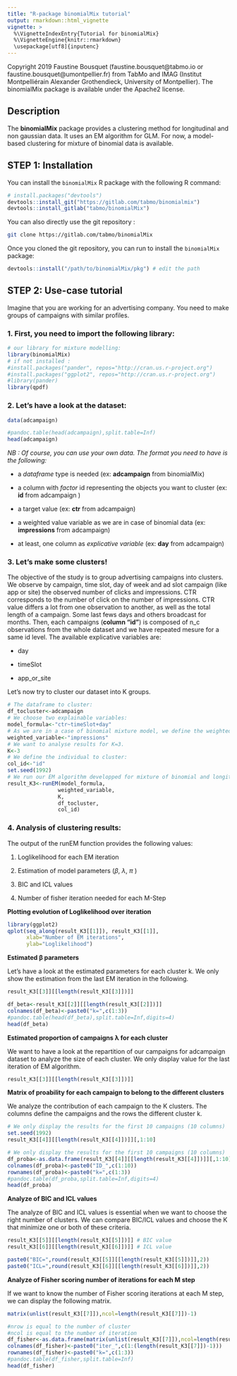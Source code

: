 ```yaml
---
title: "R-package binomialMix tutorial"
output: rmarkdown::html_vignette
vignette: >
  %\VignetteIndexEntry{Tutorial for binomialMix}
  %\VignetteEngine{knitr::rmarkdown}
  \usepackage[utf8]{inputenc}
---
```

Copyright 2019 Faustine Bousquet (faustine.bousquet@tabmo.io or faustine.bousquet@umontpellier.fr) from TabMo and IMAG (Institut Montpelliérain Alexander Grothendieck, University of Montpellier). The binomialMix package is available under the Apache2 license.

Description
-----------

The **binomialMix** package provides a clustering method for longitudinal and non gaussian data. It uses an EM algorithm for GLM. For now, a model-based clustering for mixture of binomial data is available. 

STEP 1: Installation
---------------------
You can install the `binomialMix` R package with the following R command:

``` r
# install.packages("devtools")
devtools::install_git("https://gitlab.com/tabmo/binomialmix")
devtools::install_gitlab("tabmo/binomialMix")
```

You can also directly use the git repository :

``` bash
git clone https://gitlab.com/tabmo/binomialMix
```

Once you cloned the git repository, you can run to install the `binomialMix` package:

``` r
devtools::install("/path/to/binomialMix/pkg") # edit the path
```

STEP 2: Use-case tutorial
---------------------
Imagine that you are working for an advertising company. You need to make groups of campaigns with similar profiles. 

### 1. First, you need to import the following library:

``` r
# our library for mixture modelling:
library(binomialMix)
# if not installed : 
#install.packages("pander", repos="http://cran.us.r-project.org")
#install.packages("ggplot2", repos="http://cran.us.r-project.org")
#library(pander)
library(qpdf)
```

### 2. Let's have a look at the dataset:

``` r
data(adcampaign)
```

```r
#pandoc.table(head(adcampaign),split.table=Inf)
head(adcampaign)
```

_NB : Of course, you can use your own data. The format you need to have is the following:_ 

* a _dataframe_ type is needed (ex: __adcampaign__ from binomialMix)

* a column with _factor_ id representing the objects you want to cluster (ex: __id__ from adcampaign )

* a target value (ex: __ctr__ from adcampaign)

* a weighted value variable as we are in case of binomial data (ex: __impressions__ from adcampaign)

* at least, one column as _explicative variable_ (ex: __day__ from adcampaign)

### 3. Let's make some clusters!

The objective of the study is to group advertising campaigns into clusters. We observe by campaign, time slot, day of week and ad slot campaign (like app or site) the observed number of clicks and impressions. CTR corresponds to the number of click on the number of impressions. CTR value differs a lot from one observation to another, as well as the total length of a campaign. Some last fews days and others broadcast for months. Then, each campaigns (__column "id"__) is composed of n\_c observations from the whole dataset and we have repeated mesure for a same id level. The available explicative variables are: 

* day

* timeSlot

* app\_or\_site

Let's now try to cluster our dataset into K groups. 
``` r
# The dataframe to cluster: 
df_tocluster<-adcampaign
# We choose two explainable variables:
model_formula<-"ctr~timeSlot+day"
# As we are in a case of binomial mixture model, we define the weighted variable
weighted_variable<-"impressions"
# We want to analyse results for K=3.
K<-3
# We define the individual to cluster:
col_id<-"id"
set.seed(1992)
# We run our EM algorithm developped for mixture of binomial and longitudinal dataset:
result_K3<-runEM(model_formula,
                weighted_variable,
                K,
                df_tocluster,
                col_id)
```

### 4. Analysis of clustering results:

The output of the runEM function provides the following values:

1. Loglikelihood for each EM iteration

1. Estimation of model parameters (*β*, *λ*, *π* )

1. BIC and ICL values 

1. Number of fisher iteration needed for each M-Step

**Plotting evolution of Loglikelihood over iteration**

``` r
library(ggplot2)
qplot(seq_along(result_K3[[1]]), result_K3[[1]],
      xlab="Number of EM iterations",
      ylab="Loglikelihood")
```

**Estimated β parameters**

Let's have a look at the estimated parameters for each cluster k. We only show the estimation from the last EM iteration in the following.
```r
result_K3[[3]][[length(result_K3[[3]])]]
```

``` r
df_beta<-result_K3[[2]][[length(result_K3[[2]])]]
colnames(df_beta)<-paste0("k=",c(1:3))
#pandoc.table(head(df_beta),split.table=Inf,digits=4)
head(df_beta)
```

**Estimated proportion of campaigns λ for each cluster**

We want to have a look at the repartition of our campaigns for adcampaign dataset to analyze the size of each cluster. We only display value for the last iteration of EM algorithm. 
```r
result_K3[[3]][[length(result_K3[[3]])]]
```

**Matrix of proability for each campaign to belong to the different clusters**

We analyze the contribution of each campaign to the K clusters. The columns define the campaigns and the rows the different cluster k. 
```r
# We only display the results for the first 10 campaigns (10 columns)
set.seed(1992)
result_K3[[4]][[length(result_K3[[4]])]][,1:10]
```

``` r
# We only display the results for the first 10 campaigns (10 columns)
df_proba<-as.data.frame(result_K3[[4]][[length(result_K3[[4]])]][,1:10])
colnames(df_proba)<-paste0("ID_",c(1:10))
rownames(df_proba)<-paste0("k=",c(1:3))
#pandoc.table(df_proba,split.table=Inf,digits=4)
head(df_proba)
```

**Analyze of BIC and ICL values**

The analyze of BIC and ICL values is essential when we want to choose the right number of clusters. We can compare BIC/ICL values and choose the K that minimize one or both of these criteria. 

```r
result_K3[[5]][[length(result_K3[[5]])]] # BIC value 
result_K3[[6]][[length(result_K3[[6]])]] # ICL value
```

```r
paste0("BIC=",round(result_K3[[5]][[length(result_K3[[5]])]],2))
paste0("ICL=",round(result_K3[[6]][[length(result_K3[[6]])]],2))
```

**Analyze of Fisher scoring number of iterations for each M step**

If we want to know the number of Fisher scoring iterations at each M step, we can display the following matrix.
```r
matrix(unlist(result_K3[[7]]),ncol=length(result_K3[[7]])-1)
```

``` r
#nrow is equal to the number of cluster
#ncol is equal to the number of iteration
df_fisher<-as.data.frame(matrix(unlist(result_K3[[7]]),ncol=length(result_K3[[7]])-1))
colnames(df_fisher)<-paste0("iter_",c(1:(length(result_K3[[7]])-1)))
rownames(df_fisher)<-paste0("k=",c(1:3))
#pandoc.table(df_fisher,split.table=Inf)
head(df_fisher)
```
